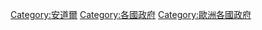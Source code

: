 {{Commons category|Government of Andorra}}

[[Category:安道爾|Category:安道爾]]
[[Category:各國政府|Category:各國政府]]
[[Category:歐洲各國政府|Category:歐洲各國政府]]